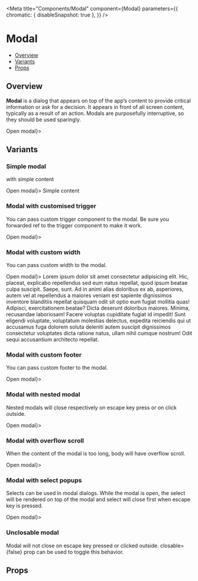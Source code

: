 
<Meta
  title="Components/Modal"
  component={Modal}
  parameters={{
    chromatic: { disableSnapshot: true },
  }}
/>

<!--- Component template -->


<!--- Component documentation -->

# Modal

- [Overview](#overview)
- [Variants](#variants)
- [Props](#props)

## Overview

<b>Modal</b> is a dialog that appears on top of the app’s content to provide critical
information or ask for a decision. It appears in front of all screen content, typically
as a result of an action. Modals are purposefully interruptive, so they should be
used sparingly.

<Canvas>
  <Modal trigger={<button>Open modal</button>}>
    <Dialog title="This is a dialog" description="This is a dialog description">
      <Paragraph>
        Lorem ipsum dolor sit amet consectetur adipisicing elit. Hic, placeat,
        explicabo repellendus sed eum natus repellat, quod ipsum beatae culpa
        suscipit. Saepe, sunt. Ad in animi alias doloribus ex ab, asperiores,
        autem vel at repellendus a maiores veniam est sapiente dignissimos
        inventore blanditiis repellat quisquam odit sit optio eum fugiat
        mollitia quas! Adipisci, exercitationem beatae? Dicta deserunt doloribus
        maiores. Minima, recusandae laboriosam! Facere voluptas cupiditate
        fugiat id impedit! Sunt eligendi voluptate, voluptatum molestias
        delectus, expedita reiciendis qui ut accusamus fuga dolorem soluta
        deleniti autem suscipit dignissimos consectetur voluptates dicta ratione
        natus, ullam nihil cumque nostrum! Odit sequi accusantium architecto
        repellat.
      </Paragraph>
    </Dialog>
  </Modal>
</Canvas>

## Variants

### Simple modal

with simple content

<Canvas>
  <Story name="Simple modal">
    <Modal trigger={<Button>Open modal</Button>}>
      <Box css={{ bg: '#fff', p: 50 }}>Simple content</Box>
    </Modal>
  </Story>
</Canvas>

### Modal with customised trigger

You can pass custom trigger component to the modal. Be sure you forwarded ref to the trigger component to make it work.

<Canvas>
  <Story name="Custom trigger">
    <Modal trigger={<Button>Open modal</Button>}>
      <Dialog title="Dialog title" description="Dialog description">
        <Paragraph>
          Lorem ipsum dolor sit amet consectetur adipisicing elit. Hic, placeat,
          explicabo repellendus sed eum natus repellat, quod ipsum beatae culpa
          suscipit. Saepe, sunt. Ad in animi alias doloribus ex ab, asperiores,
          autem vel at repellendus a maiores veniam est sapiente dignissimos
          inventore blanditiis repellat quisquam odit sit optio eum fugiat
          mollitia quas! Adipisci, exercitationem beatae? Dicta deserunt
          doloribus maiores. Minima, recusandae laboriosam! Facere voluptas
          cupiditate fugiat id impedit! Sunt eligendi voluptate, voluptatum
          molestias delectus, expedita reiciendis qui ut accusamus fuga dolorem
          soluta deleniti autem suscipit dignissimos consectetur voluptates
          dicta ratione natus, ullam nihil cumque nostrum! Odit sequi
          accusantium architecto repellat.
        </Paragraph>
      </Dialog>
    </Modal>
  </Story>
</Canvas>

### Modal with custom width

You can pass custom width to the modal.

<Canvas>
  <Story name="Custom width">
    <Modal trigger={<Button>Open modal</Button>}>
      <Box
        css={{
          bg: '#fff',
          size: '100%',
          maxWidth: 1000,
          p: 32,
          borderRadius: 8,
        }}>
        <Paragraph>
          Lorem ipsum dolor sit amet consectetur adipisicing elit. Hic, placeat,
          explicabo repellendus sed eum natus repellat, quod ipsum beatae culpa
          suscipit. Saepe, sunt. Ad in animi alias doloribus ex ab, asperiores,
          autem vel at repellendus a maiores veniam est sapiente dignissimos
          inventore blanditiis repellat quisquam odit sit optio eum fugiat
          mollitia quas! Adipisci, exercitationem beatae? Dicta deserunt
          doloribus maiores. Minima, recusandae laboriosam! Facere voluptas
          cupiditate fugiat id impedit! Sunt eligendi voluptate, voluptatum
          molestias delectus, expedita reiciendis qui ut accusamus fuga dolorem
          soluta deleniti autem suscipit dignissimos consectetur voluptates
          dicta ratione natus, ullam nihil cumque nostrum! Odit sequi
          accusantium architecto repellat.
        </Paragraph>
      </Box>
    </Modal>
  </Story>
</Canvas>

### Modal with custom footer

You can pass custom footer to the modal.

<Canvas>
  <Story name="Custom footer">
    <Modal trigger={<Button>Open modal</Button>}>
      <Dialog
        title="Dialog title"
        description="Dialog description"
        renderFooter={(props) => (
          <Flex
            css={{
              justifyContent: 'flex-end',
              gap: 20,
              width: '100%',
              px: 32,
              mt: 32,
            }}>
            <Button variant="secondaryDark">Save</Button>
            <Button onClick={props.closeModal}>Close</Button>
          </Flex>
        )}>
        <Paragraph>
          Lorem ipsum dolor sit amet consectetur adipisicing elit. Hic, placeat,
          explicabo repellendus sed eum natus repellat, quod ipsum beatae culpa
          suscipit. Saepe, sunt. Ad in animi alias doloribus ex ab, asperiores,
          autem vel at repellendus a maiores veniam est sapiente dignissimos
          inventore blanditiis repellat quisquam odit sit optio eum fugiat
          mollitia quas! Adipisci, exercitationem beatae? Dicta deserunt
          doloribus maiores. Minima, recusandae laboriosam! Facere voluptas
          cupiditate fugiat id impedit! Sunt eligendi voluptate, voluptatum
          molestias delectus, expedita reiciendis qui ut accusamus fuga dolorem
          soluta deleniti autem suscipit dignissimos consectetur voluptates
          dicta ratione natus, ullam nihil cumque nostrum! Odit sequi
          accusantium architecto repellat.
        </Paragraph>
      </Dialog>
    </Modal>
  </Story>
</Canvas>

### Modal with nested modal

Nested modals will close respectively on escape key press or on click outside.

<Canvas>
  <Story name="Nested modal">
    <Modal trigger={<Button>Open modal</Button>}>
      <Dialog
        title="Dialog title"
        description="Dialog description"
        renderFooter={(props) => (
          <Flex
            css={{
              justifyContent: 'flex-end',
              gap: 20,
              width: '100%',
              px: 32,
            }}>
            <Button variant="secondaryDark">Save</Button>
            <Button onClick={props.closeModal}>Close</Button>
          </Flex>
        )}>
        <Paragraph>
          Lorem ipsum dolor sit amet consectetur adipisicing elit. Hic, placeat,
          explicabo repellendus sed eum natus repellat, quod ipsum beatae culpa
          suscipit.
        </Paragraph>
        <Modal
          trigger={
            <Button variant="secondary" css={{ my: 32 }}>
              Open second modal
            </Button>
          }>
          <Dialog
            title="Dialog title 2"
            description="Dialog description 2"
            renderFooter={(props) => (
              <Flex
                css={{
                  justifyContent: 'flex-end',
                  gap: 20,
                  width: '100%',
                  px: 32,
                  mt: 32,
                }}>
                <Button variant="secondaryDark">Delete</Button>
                <Button onClick={props.closeModal}>Return</Button>
              </Flex>
            )}>
            <Paragraph>
              Lorem ipsum dolor sit amet consectetur adipisicing elit. Hic,
              placeat, explicabo repellendus sed eum natus repellat, quod ipsum
              beatae culpa suscipit.
            </Paragraph>
          </Dialog>
        </Modal>
      </Dialog>
    </Modal>
  </Story>
</Canvas>

### Modal with overflow scroll

When the content of the modal is too long, body will have overflow scroll.

<Canvas>
  <Story name="Scrolled content">
    <Modal trigger={<Button>Open modal</Button>}>
      <Dialog
        title="Dialog title"
        description="Dialog description"
        renderFooter={(props) => (
          <Flex
            css={{
              justifyContent: 'flex-end',
              gap: 20,
              width: '100%',
              px: 32,
              mt: 32,
            }}>
            <Button variant="secondaryDark">Save</Button>
            <Button onClick={props.closeModal}>Close</Button>
          </Flex>
        )}>
        <Paragraph css={{ h: 1000 }}>
          Lorem ipsum dolor sit amet consectetur adipisicing elit. Hic, placeat,
          explicabo repellendus sed eum natus repellat, quod ipsum beatae culpa
          suscipit. Saepe, sunt. Ad in animi alias doloribus ex ab, asperiores,
          autem vel at repellendus a maiores veniam est sapiente dignissimos
          inventore blanditiis repellat quisquam odit sit optio eum fugiat
          mollitia quas! Adipisci, exercitationem beatae? Dicta deserunt
          doloribus maiores. Minima, recusandae laboriosam! Facere voluptas
          cupiditate fugiat id impedit! Sunt eligendi voluptate, voluptatum
          molestias delectus, expedita reiciendis qui ut accusamus fuga dolorem
          soluta deleniti autem suscipit dignissimos consectetur voluptates
          dicta ratione natus, ullam nihil cumque nostrum! Odit sequi
          accusantium architecto repellat. Lorem ipsum dolor sit amet
          consectetur adipisicing elit. Hic, placeat, explicabo repellendus sed
          eum natus repellat, quod ipsum beatae culpa suscipit. Saepe, sunt. Ad
          in animi alias doloribus ex ab, asperiores, autem vel at repellendus a
          maiores veniam est sapiente dignissimos inventore blanditiis repellat
          quisquam odit sit optio eum fugiat mollitia quas! Adipisci,
          exercitationem beatae? Dicta deserunt doloribus maiores. Minima,
          recusandae laboriosam! Facere voluptas cupiditate fugiat id impedit!
          Sunt eligendi voluptate, voluptatum molestias delectus, expedita
          repellat.
        </Paragraph>
      </Dialog>
    </Modal>
  </Story>
</Canvas>

### Modal with select popups

Selects can be used in modal dialogs. While the modal is open, the select will be rendered on top of the modal and select will close first when escape key is pressed.

<Canvas>
  <Story name="With select">
    <Modal trigger={<Button>Open modal</Button>}>
      <Dialog
        title="Dialog title"
        description="Dialog description"
        renderFooter={(props) => (
          <Flex
            css={{
              justifyContent: 'flex-end',
              gap: 20,
              width: '100%',
              px: 32,
              mt: 32,
            }}>
            <Button variant="secondaryDark">Save</Button>
            <Button onClick={props.closeModal}>Close</Button>
          </Flex>
        )}>
        <Box css={{ my: 20 }}>
          <SelectComponent defaultValue={14} />
        </Box>
        <Box css={{ my: 20 }}>
          <SelectComponent defaultValue={12} />
        </Box>
      </Dialog>
    </Modal>
  </Story>
</Canvas>

### Unclosable modal

Modal will not close on escape key pressed or clicked outside. closable={false} prop can be used to toggle this behavior.

<Canvas>
  <Story name="unclosable">
    <ModalExampleUnClosable />
  </Story>
</Canvas>

## Props

<ArgsTable of={Modal} />
